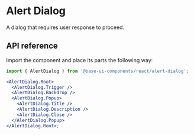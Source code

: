# Alert Dialog

<Subtitle>A dialog that requires user response to proceed.</Subtitle>
<Meta
  name="description"
  content="A high-quality, unstyled React alert dialog component that requires user response to proceed."
/>

<Demo path="./demos/hero" />

## API reference

Import the component and place its parts the following way:

```jsx title="Anatomy"
import { AlertDialog } from '@base-ui-components/react/alert-dialog';

<AlertDialog.Root>
  <AlertDialog.Trigger />
  <AlertDialog.Backdrop />
  <AlertDialog.Popup>
    <AlertDialog.Title />
    <AlertDialog.Description />
    <AlertDialog.Close />
  </AlertDialog.Popup>
</AlertDialog.Root>;
```

<Reference component="AlertDialog" parts="Root, Trigger, Backdrop, Popup, Title, Description" />
